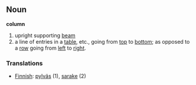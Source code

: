 ==Noun==
'''column'''

# upright supporting [[beam]]
# a line of entries in a [[table]], etc., going from [[top]] to [[bottom]]; as opposed to a [[row]] going from [[left]] to [[right]].

===Translations===

*[[Finnish]]: [[pylväs]] (1), [[sarake]] (2)
